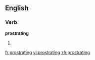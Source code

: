 
==English==

===Verb===
'''prostrating'''

# {{present participle of|[[prostrate]]}}

[[fr:prostrating]]
[[vi:prostrating]]
[[zh:prostrating]]